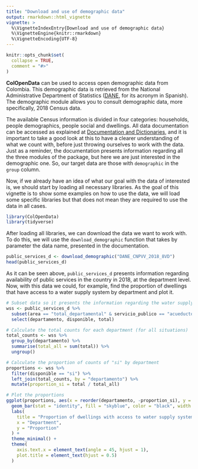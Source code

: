 ```yaml
---
title: "Download and use of demographic data"
output: rmarkdown::html_vignette
vignette: >
  %\VignetteIndexEntry{Download and use of demographic data}
  %\VignetteEngine{knitr::rmarkdown}
  %\VignetteEncoding{UTF-8}
---
```


```r
knitr::opts_chunk$set(
  collapse = TRUE,
  comment = "#>"
)
```

**ColOpenData** can be used to access open demographic data from Colombia. This demographic data is retrieved from the National Administrative Department of Statistics ([DANE](https://www.dane.gov.co/index.php/estadisticas-por-tema), for its acronym in Spanish). The demographic module allows you to consult demographic data, more specifically, 2018 Census data.

The available Census information is divided in four categories: households, people demographics, people social and dwellings. All data documentation can be accessed as explained at [Documentation and Dictionaries](https://epiverse-trace.github.io/ColOpenData/articles/documentation_and_dictionaries.html), and it is important to take a good look at this to have a clearer understanding of what we count with, before just throwing ourselves to work with the data. Just as a reminder, the documentation presents information regarding all the three modules of the package, but here we are just interested in the demographic one. So, our target data are those with `demographic` in the `group` column.

Now, if we already have an idea of what our goal with the data of interested is, we should start by loading all necessary libraries. As the goal of this vignette is to show some examples on how to use the data, we will load some specific libraries but that does not mean they are required to use the data in all cases.

```r
library(ColOpenData)
library(tidyverse)
```

After loading all libraries, we can download the data we want to work with. To do this, we will use the `download_demographic` function that takes by parameter the data name, presented in the documentation.

```r
public_services_d <- download_demographic("DANE_CNPVV_2018_8VD")
head(public_services_d)
```
As it can be seen above, `public_services_d` presents information regarding availability of public services in the country in 2018, at the department level. Now, with this data we could, for example, find the proportion of dwellings that have access to a water supply system by department and plot it.

```r
# Subset data so it presents the information regarding the water supply system, by department
wss <- public_services_d %>%
  subset(area == "total_departamental" & servicio_publico == "acueducto") %>%
  select(departamento, disponible, total)

# Calculate the total counts for each department (for all situations)
total_counts <- wss %>%
  group_by(departamento) %>%
  summarise(total_all = sum(total)) %>%
  ungroup()

# Calculate the proportion of counts of "si" by department
proportions <- wss %>%
  filter(disponible == "si") %>%
  left_join(total_counts, by = "departamento") %>%
  mutate(proportion_si = total / total_all)

# Plot the proportions
ggplot(proportions, aes(x = reorder(departamento, -proportion_si), y = proportion_si)) +
  geom_bar(stat = "identity", fill = "skyblue", color = "black", width = 0.6) +
  labs(
    title = "Proportion of dwellings with access to water supply system, by department",
    x = "Department",
    y = "Proportion"
  ) +
  theme_minimal() +
  theme(
    axis.text.x = element_text(angle = 45, hjust = 1),
    plot.title = element_text(hjust = 0.5)
  )
```
